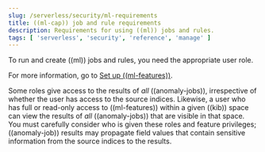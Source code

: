 ```yaml
---
slug: /serverless/security/ml-requirements
title: ((ml-cap)) job and rule requirements
description: Requirements for using ((ml)) jobs and rules.
tags: [ 'serverless', 'security', 'reference', 'manage' ]
---
```


<div id="ml-requirements"></div>

To run and create ((ml)) jobs and rules, you need the appropriate <DocLink slug="/serverless/general/assign-user-roles">user role</DocLink>.

For more information, go to [Set up ((ml-features))](((ml-docs))/setup.html).

<DocCallOut title="Important" color="warning">

Some roles give
access to the results of _all_ ((anomaly-jobs)), irrespective of whether the user
has access to the source indices. Likewise, a user who has full or read-only
access to ((ml-features)) within a given ((kib)) space can view the results of _all_
((anomaly-jobs)) that are visible in that space. You must carefully consider who
is given these roles and feature privileges; ((anomaly-job)) results may propagate
field values that contain sensitive information from the source indices to the
results.

</DocCallOut>
